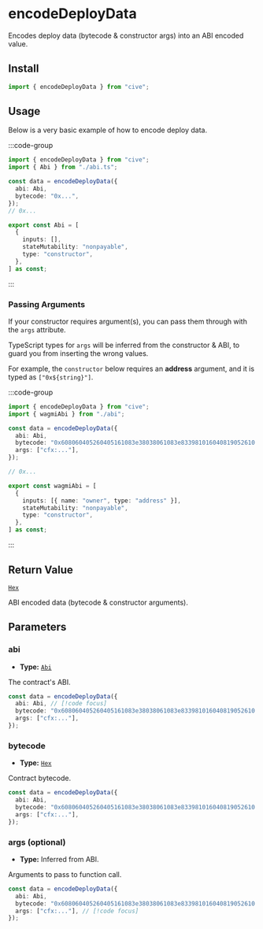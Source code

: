 # encodeDeployData

Encodes deploy data (bytecode & constructor args) into an ABI encoded value.

## Install

```ts
import { encodeDeployData } from "cive";
```

## Usage

Below is a very basic example of how to encode deploy data.

:::code-group

```ts twoslash [example.ts]
import { encodeDeployData } from "cive";
import { Abi } from "./abi.ts";

const data = encodeDeployData({
  abi: Abi,
  bytecode: "0x...",
});
// 0x...
```

```ts [abi.ts] filename="abi.ts"
export const Abi = [
  {
    inputs: [],
    stateMutability: "nonpayable",
    type: "constructor",
  },
] as const;
```

:::

### Passing Arguments

If your constructor requires argument(s), you can pass them through with the `args` attribute.

TypeScript types for `args` will be inferred from the constructor & ABI, to guard you from inserting the wrong values.

For example, the `constructor` below requires an **address** argument, and it is typed as `["0x${string}"]`.

:::code-group

```ts [example.ts]
import { encodeDeployData } from "cive";
import { wagmiAbi } from "./abi";

const data = encodeDeployData({
  abi: Abi,
  bytecode: "0x608060405260405161083e38038061083e833981016040819052610...",
  args: ["cfx:..."],
});

// 0x...
```

```ts [abi.ts]
export const wagmiAbi = [
  {
    inputs: [{ name: "owner", type: "address" }],
    stateMutability: "nonpayable",
    type: "constructor",
  },
] as const;
```

:::

## Return Value

[`Hex`](#TODO)

ABI encoded data (bytecode & constructor arguments).

## Parameters

### abi

- **Type:** [`Abi`](#TODO)

The contract's ABI.

```ts
const data = encodeDeployData({
  abi: Abi, // [!code focus]
  bytecode: "0x608060405260405161083e38038061083e833981016040819052610...",
  args: ["cfx:..."],
});
```

### bytecode

- **Type:** [`Hex`](#TODO)

Contract bytecode.

```ts
const data = encodeDeployData({
  abi: Abi, 
  bytecode: "0x608060405260405161083e38038061083e833981016040819052610...", // [!code focus]
  args: ["cfx:..."],
});
```
### args (optional)

- **Type:** Inferred from ABI.

Arguments to pass to function call.

```ts
const data = encodeDeployData({
  abi: Abi, 
  bytecode: "0x608060405260405161083e38038061083e833981016040819052610...",
  args: ["cfx:..."], // [!code focus]
});
```
